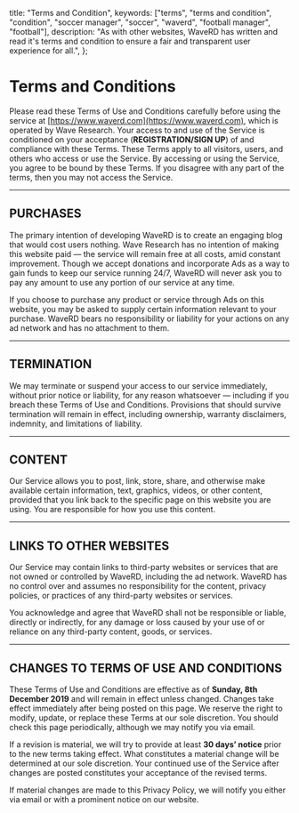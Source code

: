   title: "Terms and Condition",
  keywords: ["terms", "terms and condition", "condition", "soccer manager", "soccer", "waverd", "football manager", "football"],
  description: "As with other websites, WaveRD has written and read it's terms and condition to ensure a fair and transparent user experience for all.",
};

# Terms and Conditions

Please read these Terms of Use and Conditions carefully before using the service at [https://www.waverd.com](https://www.waverd.com), which is operated by Wave Research. Your access to and use of the Service is conditioned on your acceptance (**REGISTRATION/SIGN UP**) of and compliance with these Terms. These Terms apply to all visitors, users, and others who access or use the Service. By accessing or using the Service, you agree to be bound by these Terms. If you disagree with any part of the terms, then you may not access the Service.

---

## PURCHASES

The primary intention of developing WaveRD is to create an engaging blog that would cost users nothing. Wave Research has no intention of making this website paid — the service will remain free at all costs, amid constant improvement. Though we accept donations and incorporate Ads as a way to gain funds to keep our service running 24/7, WaveRD will never ask you to pay any amount to use any portion of our service at any time.

If you choose to purchase any product or service through Ads on this website, you may be asked to supply certain information relevant to your purchase. WaveRD bears no responsibility or liability for your actions on any ad network and has no attachment to them.

---

## TERMINATION

We may terminate or suspend your access to our service immediately, without prior notice or liability, for any reason whatsoever — including if you breach these Terms of Use and Conditions. Provisions that should survive termination will remain in effect, including ownership, warranty disclaimers, indemnity, and limitations of liability.

---

## CONTENT

Our Service allows you to post, link, store, share, and otherwise make available certain information, text, graphics, videos, or other content, provided that you link back to the specific page on this website you are using. You are responsible for how you use this content.

---

## LINKS TO OTHER WEBSITES

Our Service may contain links to third-party websites or services that are not owned or controlled by WaveRD, including the ad network. WaveRD has no control over and assumes no responsibility for the content, privacy policies, or practices of any third-party websites or services.

You acknowledge and agree that WaveRD shall not be responsible or liable, directly or indirectly, for any damage or loss caused by your use of or reliance on any third-party content, goods, or services.

---

## CHANGES TO TERMS OF USE AND CONDITIONS

These Terms of Use and Conditions are effective as of **Sunday, 8th December 2019** and will remain in effect unless changed. Changes take effect immediately after being posted on this page. We reserve the right to modify, update, or replace these Terms at our sole discretion. You should check this page periodically, although we may notify you via email.

If a revision is material, we will try to provide at least **30 days’ notice** prior to the new terms taking effect. What constitutes a material change will be determined at our sole discretion. Your continued use of the Service after changes are posted constitutes your acceptance of the revised terms.

If material changes are made to this Privacy Policy, we will notify you either via email or with a prominent notice on our website.
